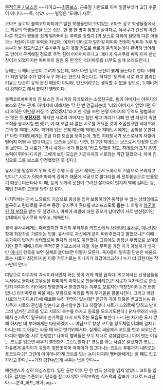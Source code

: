 [[무적투혼 커프스]]의 ~~페이크~~[[최종보스]].
근육질 거한으로 이미 얼굴부터가 고딩 수준이 아니다.~~즉, 삭았다.~~
별명은 '도깨비 시로'.

코마츠 공고의 블랙코트마피아[* 일진 학생들만이 모여있는 코마츠 공고 학생들중에서도 최강의 학생들만을 모은 집단. 한 명 한 명이 엄청난 실력자로, 유사쿠가 간신히 이긴 다른 학교의 짱들을 쉽게 발라버리는 무력을 갖췄다.]의 보스로 지위에 걸맞게 다른 이들과는 차원이 다른 무력을 지녔다. 이자키 린타로가 말하길 마피아 전원이 덤벼야 겨우 맞승부가 날 정도라고.[* 유사쿠가 보지 못할 정도로 빠르게 움직이는데다 완벽히 방어해도 방어가 무색해질 정도로 주먹 힘이 어마어마하다고. 게다가 유사쿠와 싸워 이미 만신창이가 되었다지만 마피아의 일원 중 한 명인 리키마루를 너무도 쉽게 쓰러뜨린다.]

등에는 도깨비 문신이 그려져 있는데, 화가 나면 등의 문신이 붉게 물든다고 한다. 이때가 되면 말릴 수가 없어 누구 하나는 반드시 죽는다고. 하지만 '도깨비 시로'라고 불리는 이유는 단순히 등의 문신 때문이 아니라, 인간이라고는 생각할 수 없을 정도로, 도깨비처럼 강하다고 해서 붙여진 별명이다.

블랙코트마피아의 진 보스인 키시가와 히데토와는 소꿉친구로, 둘의 아버지는 야쿠자의 보스와 간부 관계. 아버지에 대해서는 딱 한 번 언급되는데 "너의 아버지가 없었다면 우리 조직은 이만큼 커질 수 없었겠지."라고 한 것을 보면 분명 아버지의 무력도 평범하지는 않은 듯.'''[[부전자전]]'''. 하지만 시로의 아버지는 힘만 세고 머리가 나빠 한 번 자신이 속한 조직을 붕괴시킬 뻔 했고, 이 때 오갈 데 없는 시로를 거둬준 것이 소꿉친구인 히데토와 그의 형 히데토시다. 과거에 입은 은혜 때문에 히데토와 히데토시에게는 꼼짝을 못한다.[* 다만 히데토에게는 조금 다른 모습을 보이는데, 형인 히데토시가 보스로서의 자질이 떨어져 어쩔 수 없이 따르는 모습을 보이는 반면, 친구인 히데토는 보스로서 인정한 모습을 보인다. 그 시로가 "역시 내게는 네가 필요해."라고 말했을 정도. 히데토의 조직 운영 능력이 뛰어나다지만, 그에게 보인 모습은 지금까지의 시로와는 약간 달랐으니, 아마 진심으로 그를 보스로 인정했었던 듯 싶다.]

유사쿠를 말살하기 위해 작전 수행 도중 관서 세력인 관서 느와르의 기습으로 쓰러지고만다.[* 시로가 어마어마하게 강하기 때문에 석궁으로 팔다리를 쏴 전투불능으로 만들었기 때문.] 더군다나 이 때, 등의 도깨비 문신이 그려진 살가죽이 벗겨져 벽에 걸리는 등, 제법 잔혹한 고문을 당한 것 같다.

마지막에는 관서 느와르의 기습으로 중상을 입어 보통이라면 움직일 수 없는 상태임에도 불구하고 린타로를 구하며 등장. 유사쿠가 훗타를 쓰러뜨리도록 돕는다. 이렇게 [[아군이 된 적 보정]]을 받는 듯 싶었으나, 마피아 괴멸에 대한 증오가 남아있어 서로 만신창이인 상태에서 유사쿠와 싸우고, 패배한다.

결국 유사쿠에게는 패배했지만 여전히 무적투혼 커프스에서 [[사와타리 유사쿠]], [[이나키]]와 함께 최강자로 거론되는 인물. 유사쿠도 자신에게 운이 따라주었다고 말했으니[* 이때 등가죽이 벗겨진 상태였으며 팔다리 상처도 여전했다. 그럼에도 엄청난 무쌍으로 보여줬지만 결국 패배.] 아마 무적투혼 커프스에서 제일 가는 무력을 가진 자가 아닐까가 싶지만 [[이나키]] 항목을 보면 실제로 붙어보면 어떨지 모른다. 독자들이 말하길 단순한 싸움으로는 시로가 최강이지만 이종 격투기로는 이나키가 최강이라고하니 누가 더 강한지는 작가만이 안다.

여담으로 야쿠자의 자식이라서인지 하는 짓이 거의 막장 급이다. 학교에서는 선생님들을 독서실로 몰아내 교무실을 마피아의 아지트로 만들어버리고,[* 시로가 독자적으로 한것인지 마피아의 리더에게 명령받아서 한것인지는 아무도 모르지만 막장짓이라는건 변함없다.] 리키마루랑 싸울 때는 무릎으로 머리를 찍어 두개골을 함몰시킨다. 그리고 이런 시로의 남자다움(?)에 매료됀 부하 한명이 있는데[* 은근히 게이 의혹을 받고있는놈 유사쿠가 시로의 관심을 받는다고 용서할수없다고 하질않나 시로가 느와르에 당하고 난후 그의 남겨진 코트를 입고 시로의 복수를 하자고 동료를 모으기도한다.] 유사쿠와의 싸움에서 손가락이 탈구돼자 손가락을 다시 끼워주는 모습도 보인다.~~나는 차가운 도시 깡패 하지만 내 부하에게는 따뜻하겠지~~ 여담으로 항상 코트를 망토처럼 어깨에 걸치고 다니는데 그 이유는 싸울 때 바로 벗기위해서다. 실제로 싸움에서 코트를 벗고 싸우는건 마피아 멤버중 시로 한명뿐[* 나머지 멤버들은 모두 제대로 갖춰입었다.] 이며 벗는 이유는 코트를 입으면 싸우기 불편한기 그런듯한다.[* 코트를 아는 사람은 알겠지만 코트는 자유롭게 움직이기 굉장히 힘든옷이며 마피아가 입고다니는 코트는 무릎까지 내려오는 롱코트다.][* 그런데 아이러니하게 코트를 벗는 놈이 마피아 멤버들에게는 잘 때도 입고 자라고 한다.]~~가장 강한놈답게 싸우는 법을 안다~~ 

패션센스가 심히 의심스럽다. 일단 출연 이후 단 한 번도 상의를 입지 않았다. 코트를 입어도 걸치는 수준이고, 단추를 잠그지 않아 우락부락한 식스팩과 갑빠가 그대로 드러난다.~~본격_하드_게이.jpg~~
